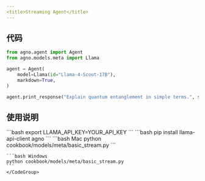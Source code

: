 ```yaml
---
<title>Streaming Agent</title>
---
```

## 代码

```python cookbook/models/meta/basic_stream.py
from agno.agent import Agent
from agno.models.meta import Llama

agent = Agent(
    model=Llama(id="Llama-4-Scout-17B"),
    markdown=True,
)

agent.print_response("Explain quantum entanglement in simple terms.", stream=True)
```

## 使用说明

<Steps>
  <Snippet file="create-venv-step.mdx" />

  <Step title="设置您的 LLAMA API 密钥">
    ```bash
    export LLAMA_API_KEY=YOUR_API_KEY
    ```
  </Step>

  <Step title="安装库">
    ```bash
    pip install llama-api-client agno
    ```
  </Step>

  <Step title="运行智能体">
    <CodeGroup>
    ```bash Mac
    python cookbook/models/meta/basic_stream.py
    ```

    ```bash Windows
    python cookbook/models/meta/basic_stream.py
    ```
    </CodeGroup>
  </Step>
</Steps>